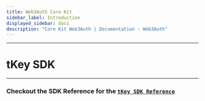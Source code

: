```yaml
---
title: Web3Auth Core Kit
sidebar_label: Introduction
displayed_sidebar: docs
description: "Core Kit Web3Auth | Documentation - Web3Auth"
---
```


---


# tKey SDK

---

<TkeyIntroduction />

### Checkout the SDK Reference for the [`tKey SDK Reference`](/sdk/tkey/installation)
